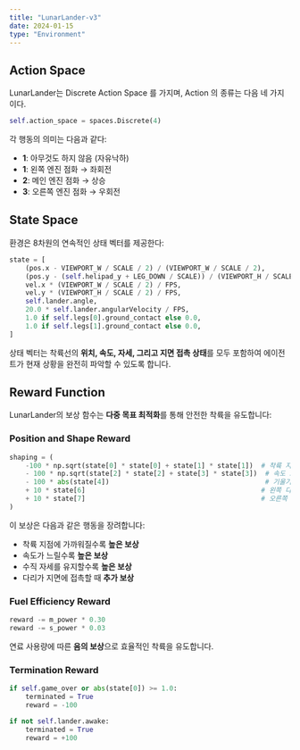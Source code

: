 ```yaml
---
title: "LunarLander-v3"
date: 2024-01-15
type: "Environment"
---
```


## Action Space

LunarLander는 Discrete Action Space 를 가지며, Action 의 종류는 다음 네 가지이다.

```python
self.action_space = spaces.Discrete(4)
```

각 행동의 의미는 다음과 같다:
- **1**: 아무것도 하지 않음 (자유낙하)
- **1**: 왼쪽 엔진 점화 → 좌회전
- **2**: 메인 엔진 점화 → 상승
- **3**: 오른쪽 엔진 점화 → 우회전

## State Space

환경은 8차원의 연속적인 상태 벡터를 제공한다:

```python
state = [
    (pos.x - VIEWPORT_W / SCALE / 2) / (VIEWPORT_W / SCALE / 2),          
    (pos.y - (self.helipad_y + LEG_DOWN / SCALE)) / (VIEWPORT_H / SCALE / 2),
    vel.x * (VIEWPORT_W / SCALE / 2) / FPS,
    vel.y * (VIEWPORT_H / SCALE / 2) / FPS,
    self.lander.angle,
    20.0 * self.lander.angularVelocity / FPS,
    1.0 if self.legs[0].ground_contact else 0.0,
    1.0 if self.legs[1].ground_contact else 0.0,
]
```

상태 벡터는 착륙선의 **위치, 속도, 자세, 그리고 지면 접촉 상태**를 모두 포함하여 에이전트가 현재 상황을 완전히 파악할 수 있도록 합니다.

## Reward Function

LunarLander의 보상 함수는 **다중 목표 최적화**를 통해 안전한 착륙을 유도합니다:

### Position and Shape Reward

```python
shaping = (
    -100 * np.sqrt(state[0] * state[0] + state[1] * state[1])  # 착륙 지점과의 거리
    - 100 * np.sqrt(state[2] * state[2] + state[3] * state[3])  # 속도 크기
    - 100 * abs(state[4])                                       # 기울기 각도
    + 10 * state[6]                                            # 왼쪽 다리 접촉
    + 10 * state[7]                                            # 오른쪽 다리 접촉
)
```

이 보상은 다음과 같은 행동을 장려합니다:
- 착륙 지점에 가까워질수록 **높은 보상**
- 속도가 느릴수록 **높은 보상**
- 수직 자세를 유지할수록 **높은 보상**
- 다리가 지면에 접촉할 때 **추가 보상**

### Fuel Efficiency Reward

```python
reward -= m_power * 0.30
reward -= s_power * 0.03
```

연료 사용량에 따른 **음의 보상**으로 효율적인 착륙을 유도합니다.

### Termination Reward

```python
if self.game_over or abs(state[0]) >= 1.0:
    terminated = True
    reward = -100

if not self.lander.awake:
    terminated = True
    reward = +100
```